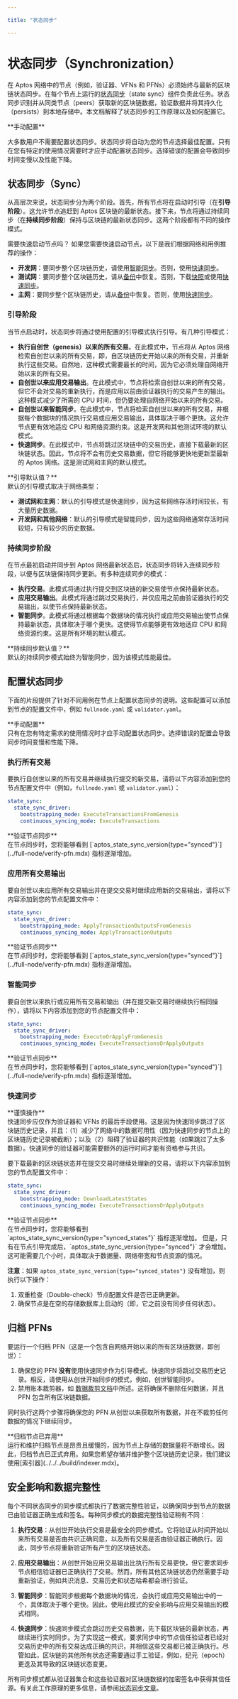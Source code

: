 ```yaml
---

title: "状态同步"

---
```



# 状态同步（Synchronization）

在 Aptos 网络中的节点（例如，验证器、VFNs 和 PFNs）必须始终与最新的区块链状态同步。在每个节点上运行的[状态同步](https://medium.com/aptoslabs/the-evolution-of-state-sync-the-path-to-100k-transactions-per-second-with-sub-second-latency-at-52e25a2c6f10)（state sync）组件负责此任务。状态同步识别并从同类节点（peers）获取新的区块链数据，验证数据并将其持久化（persists）到本地存储中。本文档解释了状态同步的工作原理以及如何配置它。

<Callout type="warning">
**手动配置**<br />

大多数用户不需要配置状态同步。状态同步将自动为您的节点选择最佳配置。只有在您有特定的使用情况需要时才应手动配置状态同步。选择错误的配置会导致同步时间变慢以及性能下降。

</Callout>

## 状态同步（Sync）

从高层次来说，状态同步分为两个阶段。首先，所有节点将在启动时引导（在**引导阶段**）。这允许节点追赶到 Aptos 区块链的最新状态。接下来，节点将通过持续同步（在**持续同步阶段**）保持与区块链的最新状态同步。这两个阶段都有不同的操作模式。

<Callout type="info">
需要快速启动节点吗？
如果您需要快速启动节点，以下是我们根据网络和用例推荐的操作：

- **开发网**：要同步整个区块链历史，请使用[智能同步](./state-sync.mdx#智能同步)。否则，使用[快速同步](./state-sync.mdx#快速同步)。
- **测试网**：要同步整个区块链历史，请从[备份](../bootstrap-fullnode/aptos-db-restore.mdx)中恢复。否则，下载[快照](../bootstrap-fullnode.mdx)或使用[快速同步](./state-sync.mdx#快速同步)。
- **主网**：要同步整个区块链历史，请从[备份](../bootstrap-fullnode/aptos-db-restore.mdx)中恢复。否则，使用[快速同步](./state-sync.mdx#快速同步)。

</Callout>

### 引导阶段

当节点启动时，状态同步将通过使用配置的引导模式执行引导。有几种引导模式：

- **执行自创世（genesis）以来的所有交易**。在此模式中，节点将从 Aptos 网络检索自创世以来的所有交易，即，自区块链历史开始以来的所有交易，并重新执行这些交易。自然地，这种模式需要最长的时间，因为它必须处理自网络开始以来的所有交易。
- **自创世以来应用交易输出**。在此模式中，节点将检索自创世以来的所有交易，但它不会对交易的重新执行，而是应用以前由验证器执行的交易产生的输出。这种模式减少了所需的 CPU 时间，但仍要处理自网络开始以来的所有交易。
- **自创世以来智能同步**。在此模式中，节点将检索自创世以来的所有交易，并根据每个数据块的情况执行交易或应用交易输出，具体取决于哪个更快。这允许节点更有效地适应 CPU 和网络资源约束。这是开发网和其他测试环境的默认模式。
- **快速同步**。在此模式中，节点将跳过区块链中的交易历史，直接下载最新的区块链状态。因此，节点将不会有历史交易数据，但它将能够更快地更新至最新的 Aptos 网络。这是测试网和主网的默认模式。

<Callout type="info">
**引导默认值？** <br />
默认的引导模式取决于网络类型：

- **测试网和主网**：默认的引导模式是快速同步，因为这些网络存活时间较长，有大量历史数据。
- **开发网和其他网络**：默认的引导模式是智能同步，因为这些网络通常存活时间较短，只有较少的历史数据。

</Callout>

### 持续同步阶段

在节点最初启动并同步到 Aptos 网络最新状态后，状态同步将转入连续同步阶段，以便与区块链保持同步更新。有多种连续同步的模式：

- **执行交易**。此模式将通过执行提交到区块链的新交易使节点保持最新状态。
- **应用交易输出**。此模式将通过跳过交易执行，并仅应用之前由验证器执行的交易输出，以使节点保持最新状态。
- **智能同步**。此模式将通过根据每个数据块的情况执行或应用交易输出使节点保持最新状态，具体取决于哪个更快。这使得节点能够更有效地适应 CPU 和网络资源约束。这是所有环境的默认模式。

<Callout type="info">
**持续同步默认值？**<br />
默认的持续同步模式始终为智能同步，因为该模式性能最佳。
</Callout>

## 配置状态同步

下面的片段提供了针对不同用例在节点上配置状态同步的说明。这些配置可以添加到节点的配置文件中，例如 `fullnode.yaml` 或 `validator.yaml`。

<Callout type="warning">
**手动配置**<br />
只有在您有特定需求的使用情况时才应手动配置状态同步。选择错误的配置会导致同步时间变慢和性能下降。
</Callout>

### 执行所有交易

要执行自创世以来的所有交易并继续执行提交的新交易，请将以下内容添加到您的节点配置文件中（例如，`fullnode.yaml` 或 `validator.yaml`）：

```yaml filename="fullnode.yaml"
state_sync:
  state_sync_driver:
    bootstrapping_mode: ExecuteTransactionsFromGenesis
    continuous_syncing_mode: ExecuteTransactions
```

<Callout type="warning">
**验证节点同步**<br />
在节点同步时，您将能够看到 [`aptos_state_sync_version{type="synced"}`](../full-node/verify-pfn.mdx) 指标逐渐增加。
</Callout>

### 应用所有交易输出

要自创世以来应用所有交易输出并在提交交易时继续应用新的交易输出，请将以下内容添加到您的节点配置文件中：

```yaml filename="fullnode.yaml"
state_sync:
  state_sync_driver:
    bootstrapping_mode: ApplyTransactionOutputsFromGenesis
    continuous_syncing_mode: ApplyTransactionOutputs
```

<Callout type="info">
**验证节点同步**<br />
在节点同步时，您将能够看到 [`aptos_state_sync_version{type="synced"}`](../full-node/verify-pfn.mdx) 指标逐渐增加。
</Callout>

### 智能同步

要自创世以来执行或应用所有交易和输出（并在提交新交易时继续执行相同操作），请将以下内容添加到您的节点配置文件中：

```yaml filename="fullnode.yaml"
state_sync:
  state_sync_driver:
    bootstrapping_mode: ExecuteOrApplyFromGenesis
    continuous_syncing_mode: ExecuteTransactionsOrApplyOutputs
```

<Callout type="info">
**验证节点同步**<br />
在节点同步时，您将能够看到 [`aptos_state_sync_version{type="synced"}`](../full-node/verify-pfn.mdx) 指标逐渐增加。
</Callout>

### 快速同步

<Callout type="warning">
**谨慎操作**<br />
快速同步应仅作为验证器和 VFNs 的最后手段使用。这是因为快速同步跳过了区块链历史记录，并且：（1）减少了网络中的数据可用性（因为快速同步的节点上的区块链历史记录被截断）；以及（2）阻碍了验证器的共识性能（如果跳过了太多数据）。快速同步的验证器可能需要额外的运行时间才能有资格参与共识。
</Callout>

要下载最新的区块链状态并在提交交易时继续处理新的交易，请将以下内容添加到您的节点配置文件中：

```yaml filename="fullnode.yaml"
state_sync:
  state_sync_driver:
    bootstrapping_mode: DownloadLatestStates
    continuous_syncing_mode: ExecuteTransactionsOrApplyOutputs
```

<Callout type="warning">
**验证节点同步**<br />
在节点同步时，您将能够看到 `aptos_state_sync_version{type="synced_states"}` 指标逐渐增加。
但是，只有在节点引导完成后，`aptos_state_sync_version{type="synced"}` 才会增加。这可能需要几个小时，具体取决于数据量、网络带宽和节点资源的情况。

**注意**：如果 `aptos_state_sync_version{type="synced_states"}` 没有增加，则执行以下操作：

1. 双重检查（Double-check）节点配置文件是否已正确更新。
2. 确保节点是在空的存储数据库上启动的（即，它之前没有同步任何状态）。

</Callout>

## 归档 PFNs

要运行一个归档 PFN（这是一个包含自网络开始以来的所有区块链数据，即创世）：

1. 确保您的 PFN **没有**使用快速同步作为引导模式。快速同步将跳过交易历史记录。相反，请使用从创世开始同步的模式，例如，创世智能同步。
2. 禁用账本裁剪器，如 [数据裁剪文档](./data-pruning.mdx#disable-the-ledger-pruner)中所述。这将确保不删除任何数据，并且 PFN 包含所有区块链数据。

同时执行这两个步骤将确保您的 PFN 从创世以来获取所有数据，并在不裁剪任何数据的情况下继续同步。

<Callout type="warning">
**归档节点已弃用**<br />
运行和维护归档节点是昂贵且缓慢的，因为节点上存储的数据量将不断增长。因此，归档节点已正式弃用。如果您希望存储并维护整个区块链历史记录，我们建议使用[索引器](../../../build/indexer.mdx)。
</Callout>

## 安全影响和数据完整性

每个不同状态同步的同步模式都执行了数据完整性验证，以确保同步到节点的数据已由验证器正确生成和签名。每种同步模式的数据完整性验证稍有不同：

1. **执行交易**：从创世开始执行交易是最安全的同步模式。它将验证从时间开始以来所有交易是否由共识正确同意，以及所有交易是否由验证器正确执行。因此，同步节点将重新验证所有产生的区块链状态。

2. **应用交易输出**：从创世开始应用交易输出比执行所有交易更快，但它要求同步节点相信验证器已正确执行了交易。然而，所有其他区块链状态仍然需要手动重新验证，例如共识消息、交易历史和状态哈希都会进行验证。

3. **智能同步**：智能同步根据每个数据块的情况，会执行或应用交易输出中的一个，具体取决于哪个更快。因此，使用此模式的安全影响与应用交易输出的模式相同。

4. **快速同步**：快速同步模式会跳过历史交易数据，先下载区块链的最新状态，再继续进行实时同步。为了实现这一模式，要求同步中的节点信任验证者已经对交易历史中的所有交易达成正确的共识，并相信这些交易都已被正确执行。尽管如此，区块链的其他所有状态还需要通过手工验证，例如，纪元（epoch）更迭及其导致的区块链状态变更。

所有同步模式都从验证器集合和这些验证器对区块链数据的加密签名中获得其信任源。有关此工作原理的更多信息，请参阅[状态同步文章](https://medium.com/aptoslabs/the-evolution-of-state-sync-the-path-to-100k-transactions-per-second-with-sub-second-latency-at-52e25a2c6f10)。
